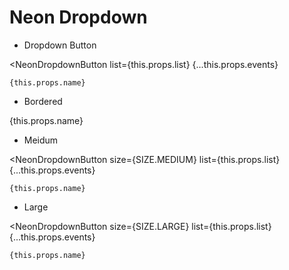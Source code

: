
# Neon Dropdown

- Dropdown Button

<NeonDropdownButton
    list={this.props.list}
    {...this.props.events}
>
    {this.props.name}
</NeonDropdownButton>

- Bordered

<div style={{
    width: '300px',
}}>
    <NeonDropdownButton
        list={this.props.list}
        {...this.props.events}
    >
        {this.props.name}
    </NeonDropdownButton>
</div>

- Meidum

<NeonDropdownButton
    size={SIZE.MEDIUM}
    list={this.props.list}
    {...this.props.events}
>
    {this.props.name}
</NeonDropdownButton>

- Large

<NeonDropdownButton
    size={SIZE.LARGE}
    list={this.props.list}
    {...this.props.events}
>
    {this.props.name}
</NeonDropdownButton>
